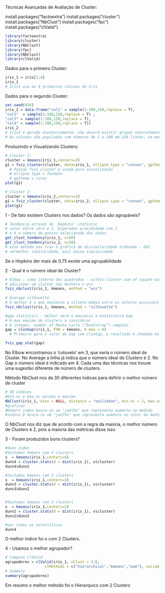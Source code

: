 Técnicas Avançadas de Avaliação de Cluster:

install.packages("factoextra")
install.packages("cluster")
install.packages("NbClust")
install.packages("fpc")
install.packages("clValid")

```{r}
library(factoextra)
library(cluster)
library(NbClust)
library(fpc)
library(NbClust)
library(clValid)
```

Dados para o primeiro Cluster:
```{r}
iris_1 = iris[1:4]
iris_1  
# Iris1 usa as 4 primeiras colunas do Iris 
```

Dados para o segundo Cluster: 
```{r}
set.seed(456)
iris_2 = data.frame("col1" = sample(1:100,150,replace = T),
"col2"  = sample(1:100,150,replace = T) ,
"col3" = sample(1:100,150,replace = T), 
"col4" = sample(1:100,150,replace = T))
iris_2
# Iris2 é gerado aleatoriamente, não deverá existir grupos naturalmente 
# As colunas são populadas com números de 1 a 100 em 150 linhas, na mesma dimensão do iris original
```

Produzindo e Visualizando Clusters: 
```{r}
# Cluster 1: 
cluster = kmeans(iris_1,centers=3)
g1 = fviz_cluster(cluster, data=iris_1, ellipse.type = "convex", ggtheme = theme_bw(), main="Iris 1")
  # Função fviz_cluster é usada para visualização
  # ellipse.type = formato
  # ggtheme = cores
plot(g1)
```
```{r}
# Cluster 2: 
cluster = kmeans(iris_2,centers=3)
g1 = fviz_cluster(cluster, data=iris_2, ellipse.type = "convex", ggtheme = theme_bw(), main="Iris 2")
plot(g1)
```

1 - De fato existem Clusters nos dados? Os dados são agrupáveis?
```{r}
# Tendência através de  Hopkins' statistic
# valor entre zero e 1. Esperamos proximidade com 1
# n é o número de pontos selecionado dos dados
get_clust_tendency(iris_1, n=50)
get_clust_tendency(iris_2, n=50)
# este método nos trás o gráfico de dissimilaridade ordenado - ODI
# vermelhor similaridade, azul baixa similaridade
```

Se o Hopkins der mais de 0.75 existe uma agrupabilidade 

2 - Qual é o número ideal de Cluster? 
```{r}
# Elbow : soma interna dos quadrados - within-cluster sum of square wss
# adicionar um cluster não melhora o wss
fviz_nbclust(iris_1, kmeans, method = "wss") 
  
# Average silhouette
# O melhor é o que maximiza a silueta média entre os valores possíveis
fviz_nbclust(iris_1, kmeans, method = "silhouette")

#gap statistics - melhor será o maximiza a estatística Gap
# K.max maximo de clusters a considerar
# b integer, number of Monte Carlo (“bootstrap”) samples.
gap = clusGap(iris_1, FUN = kmeans, K.max = 6)
  # Primeiro gera o valor de Gap com clusGap, o resultado é chamado na função fviz_gap_stat

fviz_gap_stat(gap)
```
No Elbow encontramos o 'cutuvelo' em 3, que seria o número ideal de Cluster.
No Average a linha já indica que o número ideal de Clusters é 2.
No Gap o número ideal é indicado em 4. 
Cada uma das técnicas nos trouxe uma sugestão diferente de número de clusters. 

Método NbClust nos da 30 diferentes índices para definir o melhor número de cluster 
```{r}
# 30 indíces
#min.nc e max.nc minimo e máximo
NbClust(iris_1, diss = NULL, distance = "euclidean", min.nc = 2, max.nc = 6, method ="kmeans")
#gráficos
#Hubert index busca-se um "joelho" que representa aumento na medida
#indice D busca-se um "joelho" que representa aumento no valor da medida
```
O NbClust nos diz que de acordo com a regra da maioria, o melhor número de Clusters é 2, pois a maioria das métricas disse isso.

3 - Foram produzidos bons clusters? 
```{r}
#dunn index
#testamos kmeans com 4 clusters
x  = kmeans(iris_1,centers=4)
dunn4 = cluster.stats(d = dist(iris_1), x$cluster)
dunn4$dunn2

#testamos kmeans com 3 clusters
x  = kmeans(iris_1,centers=3)
dunn3 = cluster.stats(d = dist(iris_1), x$cluster)
dunn3$dunn2


#testamos kmeans com 2 clusters
x  = kmeans(iris_1,centers=2)
dunn2 = cluster.stats(d = dist(iris_1), x$cluster)
dunn2$dunn2

#ver todas as estatísticas
dunn4
```
O melhor índice foi o com 2 Clusters. 

4 - Usamos o melhor agrupador? 
```{r}
# Compute clValid
agrupadores = clValid(iris_1, nClust = 2:6, 
                  clMethods = c("hierarchical","kmeans","pam"), validation = "internal")
# Summary
summary(agrupadores)
```

Em resumo o melhor método foi o Hierarquico com 2 Clusters 